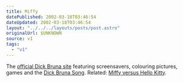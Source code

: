 ```yaml
---
title: Miffy
datePublished: 2002-03-18T03:46:54
dateUpdated: 2002-03-18T03:46:54
layout: "../../../layouts/posts/post.astro"
originalUrl: $UNKNOWN
source: v1
tags:
  - "v1"
---
```


The [official Dick Bruna site][1] featuring screensavers, colouring pictures, games and the [Dick Bruna Song][2]. Related: [Miffy versus Hello Kitty][3].

[1]: http://www.miffy.org/
[2]: http://www.miffy.org/mp3/muziek.htm
[3]: http://www.hellfire.com/versus/hellokitty_vs_miffy.html
